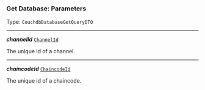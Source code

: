


### Get Database: Parameters

Type: `CouchdbDatabaseGetQueryDTO`

---

***channelId*** [`ChannelId`](/docs/channelid--page#channelid)

The unique id of a channel.



---

***chaincodeId*** [`ChaincodeId`](/docs/ssm-chaincode-models--page#chaincodeid)

The unique id of a chaincode.


